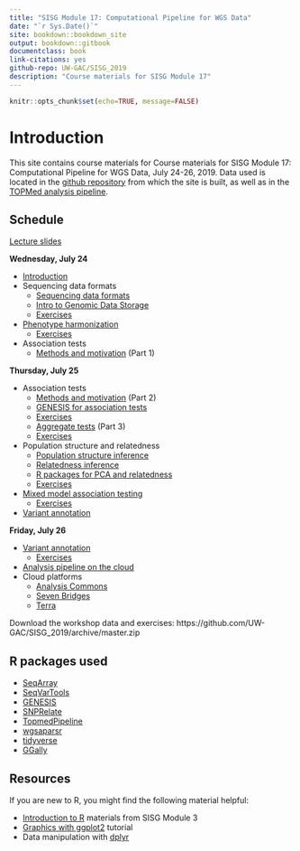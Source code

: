 ```yaml
---
title: "SISG Module 17: Computational Pipeline for WGS Data"
date: "`r Sys.Date()`"
site: bookdown::bookdown_site
output: bookdown::gitbook
documentclass: book
link-citations: yes
github-repo: UW-GAC/SISG_2019
description: "Course materials for SISG Module 17"
---
```


```r
knitr::opts_chunk$set(echo=TRUE, message=FALSE)
```

# Introduction

This site contains course materials for Course materials for SISG Module 17: Computational Pipeline for WGS Data, July 24-26, 2019.
Data used is located in the [github repository](https://github.com/UW-GAC/SISG_2019) from which the site is built, as well as in the [TOPMed analysis pipeline](https://github.com/UW-GAC/analysis_pipeline).

## Schedule

[Lecture slides](http://www.biostat.washington.edu/suminst/sisg2019/modules/SM1917)

**Wednesday, July 24**

- [Introduction]()
- Sequencing data formats
    - [Sequencing data formats]()
    - [Intro to Genomic Data Storage]()
    - [Exercises](https://uw-gac.github.io/SISG_2019/gds-format.html)
- [Phenotype harmonization]()
    - [Exercises](https://uw-gac.github.io/SISG_2019/phenotype-harmonization.html)
- Association tests
    - [Methods and motivation]() (Part 1)

**Thursday, July 25**

- Association tests
    - [Methods and motivation]() (Part 2)
    - [GENESIS for association tests]()
    - [Exercises](https://uw-gac.github.io/SISG_2019/association-tests.html)
    - [Aggregate tests]() (Part 3)
    - [Exercises](https://uw-gac.github.io/SISG_2019/association-tests.html#sliding-window-tests)
- Population structure and relatedness
    - [Population structure inference]()
    - [Relatedness inference]()
    - [R packages for PCA and relatedness]()
    - [Exercises](https://uw-gac.github.io/SISG_2019/computing-a-grm.html)
- [Mixed model association testing]()
    - [Exercises](https://uw-gac.github.io/SISG_2019/mixed-models.html)
- [Variant annotation]()

**Friday, July 26**

- [Variant annotation]()
    - [Exercises](https://uw-gac.github.io/SISG_2019/variant-annotation.html)
- [Analysis pipeline on the cloud]()
- Cloud platforms
    - [Analysis Commons]()
    - [Seven Bridges]()
    - [Terra]()

Download the workshop data and exercises: https://github.com/UW-GAC/SISG_2019/archive/master.zip

## R packages used

- [SeqArray](http://bioconductor.org/packages/release/bioc/html/SeqArray.html)
- [SeqVarTools](http://bioconductor.org/packages/release/bioc/html/SeqVarTools.html)
- [GENESIS](http://bioconductor.org/packages/release/bioc/html/GENESIS.html)
- [SNPRelate](http://bioconductor.org/packages/release/bioc/html/SNPRelate.html)
- [TopmedPipeline](https://github.com/UW-GAC/analysis_pipeline/tree/master/TopmedPipeline)
- [wgsaparsr](https://github.com/UW-GAC/wgsaparsr)
- [tidyverse](https://www.tidyverse.org)
- [GGally](https://cran.r-project.org/web/packages/GGally)
    

## Resources

If you are new to R, you might find the following material helpful:

- [Introduction to R](http://faculty.washington.edu/kenrice/rintro/indexSEA15.shtml) materials from SISG Module 3
- [Graphics with ggplot2](http://tutorials.iq.harvard.edu/R/Rgraphics/Rgraphics.html) tutorial
- Data manipulation with [dplyr](http://dplyr.tidyverse.org/)
